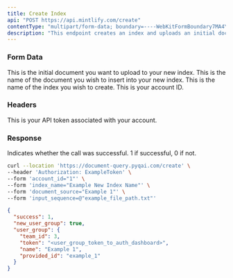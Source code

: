 ```yaml
---
title: Create Index
api: "POST https://api.mintlify.com/create"
contentType: "multipart/form-data; boundary=----WebKitFormBoundary7MA4YWxkTrZu0gW'"
description: "This endpoint creates an index and uploads an initial document."
---
```


### Form Data

<ParamField body="input_sequence" type="file">
  This is the initial document you want to upload to your new index. 
</ParamField>

<ParamField body="document_source" type="string">
  This is the name of the document you wish to insert into your new index.
</ParamField>

<ParamField body="index_name" type="string">
  This is the name of the index you wish to create.
</ParamField>

<ParamField path="account_id" type="int">
  This is your account ID.
</ParamField>

### Headers

<ParamField header="Authorization" type="string">
  This is your API token associated with your account.
</ParamField>

### Response

<ResponseField name="success" type="number">
  Indicates whether the call was successful. 1 if successful, 0 if not.
</ResponseField>

<RequestExample>

```bash Example Request
curl --location 'https://document-query.pyqai.com/create' \
--header 'Authorization: ExampleToken' \
--form 'account_id="1"' \
--form 'index_name="Example New Index Name"' \
--form 'document_source="Example 1"' \
--form 'input_sequence=@"example_file_path.txt"'
```

</RequestExample>

<ResponseExample>

```json Response
{
  "success": 1,
  "new_user_group": true,
  "user_group": {
    "team_id": 3,
    "token": "<user_group_token_to_auth_dashboard>",
    "name": "Example 1",
    "provided_id": "example_1"
  }
}
```

</ResponseExample>

